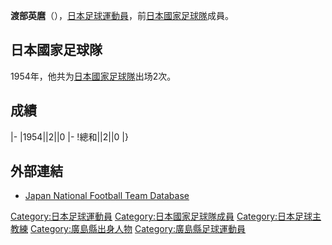 {{Infobox football biography
|name=渡部英麿
|image=
|fullname=渡部英麿
|birth_date={{Birth date|1924|9|24}}
|cityofbirth=[[廣島縣|廣島縣]]
|countryofbirth=[[日本|日本]]
|dateofdeath={{Death date and age|2011|10|12|1924|9|24}}
|height=
|position=[[守門員_(足球)|守門員]]
|currentclub=
|years=
|clubs=
|caps(goals)=
|nationalyears=1954
|nationalteam=[[日本國家足球隊|日本]]
|nationalcaps(goals)=2 (0)
}}
'''渡部英麿'''（{{Bd|1924年|9月24日|2011年|10月12日}}），[[日本|日本]][[足球|足球]][[運動員|運動員]]，前[[日本國家足球隊|日本國家足球隊]]成員。

==日本國家足球隊==
1954年，他共为[[日本國家足球隊|日本國家足球隊]]出场2次。

==成績==
{{Football player national team statistics|JPN}}
|-
|1954||2||0
|-
!總和||2||0
|}

==外部連結==
{{Reflist}}
*[https://web.archive.org/web/20160319123019/http://www.japannationalfootballteam.com/en/players/watanabe_hidemaro.html Japan National Football Team Database]

{{Japan-sport-bio-stub}}
{{Soccer-player-stub}}

[[Category:日本足球運動員|Category:日本足球運動員]]
[[Category:日本國家足球隊成員|Category:日本國家足球隊成員]]
[[Category:日本足球主教練|Category:日本足球主教練]]
[[Category:廣島縣出身人物|Category:廣島縣出身人物]]
[[Category:廣島縣足球運動員|Category:廣島縣足球運動員]]